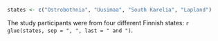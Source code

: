 ```r
states <- c("Ostrobothnia", "Uusimaa", "South Karelia", "Lapland")
```
The study participants were from four different Finnish states: `r glue(states, sep = ", ", last = " and ")`. 
